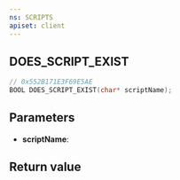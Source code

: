 ```yaml
---
ns: SCRIPTS
apiset: client
---
```

## DOES_SCRIPT_EXIST

```c
// 0x552B171E3F69E5AE
BOOL DOES_SCRIPT_EXIST(char* scriptName);
```


## Parameters
* **scriptName**:

## Return value